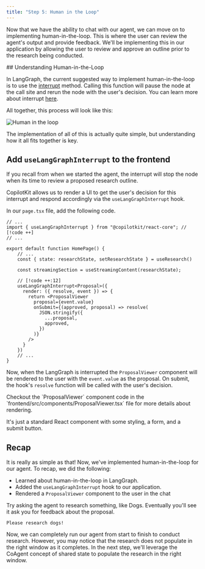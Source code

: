 ```yaml
---
title: "Step 5: Human in the Loop"
---
```


Now that we have the ability to chat with our agent, we can move on to implementing human-in-the-loop. This is where the user can review the agent's output and provide feedback. We'll be
implementing this in our application by allowing the user to review and approve an outline prior to the research being conducted.

<Steps>
<Step>
## Understanding Human-in-the-Loop

In LangGraph, the current suggested way to implement human-in-the-loop is to use the [interrupt](https://langchain-ai.github.io/langgraph/concepts/human_in_the_loop/) method. Calling this
function will pause the node at the call site and rerun the node with the user's decision. You can learn more about interrupt [here](https://langchain-ai.github.io/langgraph/cloud/how-tos/interrupt_concurrent/?h=interrupt).

All together, this process will look like this:

<Frame>
    <img src="/images/coagents/coagents-hitl-infographic.png" alt="Human in the loop" />
</Frame>

The implementation of all of this is actually quite simple, but understanding how it all fits together is key.
</Step>
<Step>
## Add `useLangGraphInterrupt` to the frontend

If you recall from when we started the agent, the interrupt will stop the node when its time to review a proposed research outline.

CopilotKit allows us to render a UI to get the user's decision for this interrupt and respond accordingly via the `useLangGraphInterrupt` hook.

In our `page.tsx` file, add the following code.
```tsx title="frontend/src/app/page.tsx"
// ...
import { useLangGraphInterrupt } from "@copilotkit/react-core"; // [!code ++]
// ...

export default function HomePage() {
    // ...
    const { state: researchState, setResearchState } = useResearch()

    const streamingSection = useStreamingContent(researchState);

    // [!code ++:12]
    useLangGraphInterrupt<Proposal>({
      render: ({ resolve, event }) => {
        return <ProposalViewer
          proposal={event.value}
          onSubmit={(approved, proposal) => resolve(
            JSON.stringify({
              ...proposal,
              approved,
            })
          )}
        />
      }
    })
    // ...
}
```

Now, when the LangGraph is interrupted the `ProposalViewer` component will be rendered to the user with the `event.value` as the proposal. On submit, the hook's `resolve` function
will be called with the user's decision.

<Callout>
Checkout the `ProposalViewer` component code in the `frontend/src/components/ProposalViewer.tsx` file for more details about rendering.

It's just a standard React component with some styling, a form, and a submit button.
</Callout>
</Step>
</Steps>

## Recap
It is really as simple as that! Now, we've implemented human-in-the-loop for our agent. To recap, we did the following:
- Learned about human-in-the-loop in LangGraph.
- Added the `useLangGraphInterrupt` hook to our application.
- Rendered a `ProposalViewer` component to the user in the chat

Try asking the agent to research something, like Dogs. Eventually you'll see it ask you for feedback about the proposal.

```
Please research dogs!
```

<Frame className="mt-0">
  <ImageZoom className="mt-0" src="/images/coagents/tutorials/research-ana/fe-step-5-finish.png" alt="CopilotCloud API Key" height={1000} width={1000} />
</Frame>

Now, we can completely run our agent from start to finish to conduct research. However, you may notice that the research does not populate in the right window
as it completes. In the next step, we'll leverage the CoAgent concept of shared state to populate the research in the right window.